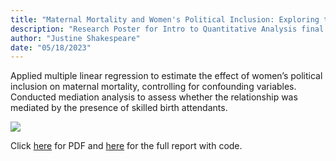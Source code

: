 ```yaml
---
title: "Maternal Mortality and Women's Political Inclusion: Exploring the impact and pathways of gender equality on maternal health (Poster)"
description: "Research Poster for Intro to Quantitative Analysis final project." 
author: "Justine Shakespeare"
date: "05/18/2023"
---
```


Applied multiple linear regression to estimate the effect of women's political inclusion on maternal mortality, controlling for confounding variables. Conducted mediation analysis to assess whether the relationship was mediated by the presence of skilled birth attendants.

![](JustineShakespeare603FP.png)

Click [here](JustineShakespeare603FP.pdf) for PDF and [here](https://justineshakespeare.github.io/portfolio/posts/JS_FinalProject603.html) for the full report with code.

